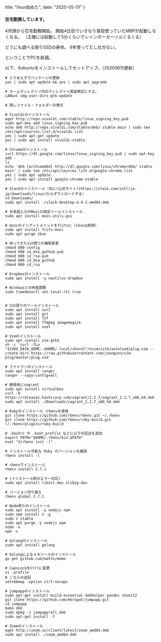 
  title: "linux始めた",
  date: "2020-05-01"
}


#### 在宅勤務しています。

4月頭から在宅勤務開始。
開始4日目でいきなり普段使っていたMBPが起動しなくなる。
（正確には起動して5分くらいでレインボーカーソルくるくる）

どうにも調べる限りSSDの寿命。
6年使ってたし仕方ない。

ということでPCを新調。

以下、Xubuntuをインストールしてセットアップ。（20200615更新）


    # とりあえずでパッケージの更新
    yes | sudo apt update && yes | sudo apt upgrade

    # ホームディレクトリ内のディレクトリ英語表記にする。
    LANG=C xdg-user-dirs-gtk-update

    # 隠しファイル・フォルダーの表示

    # Vivaldiのインストール
    wget http://repo.vivaldi.com/stable/linux_signing_key.pub
    sudo apt-key add linux_signing_key.pub
    echo deb http://repo.vivaldi.com/stable/deb/ stable main | sudo tee /etc/apt/sources.list.d/vivaldi.list
    yes | sudo apt-get update
    yes | sudo apt install vivaldi-stable

    # Chromeのインストール
    curl https://dl.google.com/linux/linux_signing_key.pub | sudo apt-key add -
    ls
    echo 'deb [arch=amd64] http://dl.google.com/linux/chrome/deb/ stable main' | sudo tee /etc/apt/sources.list.d/google-chrome.list
    yes | sudo apt update
    yes | sudo apt install google-chrome-stable

    # Slackのインストール（先に(公式サイト)[https://slack.com/intl/ja-jp/downloads/linux]からダウンロードする）
    cd Downloads/
    sudo apt install ./slack-desktop-4.4.2-amd64.deb

    # 日本語入力のMozcの設定ツールインストール
    sudo apt install mozc-utils-gui

    # mozcのインプットメソッドをfcitxに（ibusは削除）
    sudo apt install fcitx-mozc
    sudo apt purge ibus

    # 持ってきたssh周りの権限変更
    chmod 600 config
    chmod 600 id_dsa_guthub.pub
    chmod 600 id_rsa.pub
    chmod 600 id_dsa_guthub
    chmod 600 id_rsa

    # Dropboxのインストール
    sudo apt install -y nautilus-dropbox

    # Windowsとの時差調整
    sudo timedatectl set-local-rtc true


    # CUI周りのツールインストール
    sudo apt install curl
    sudo apt install git
    sudo apt install fzf
    sudo apt install ffmpeg imagemagick
    sudo apt install xsel

    # Vimのインストール
    sudo apt install vim-gtk3
    sh -c 'curl -fLo "${XDG_DATA_HOME:-$HOME/.local/share}"/nvim/site/autoload/plug.vim --create-dirs https://raw.githubusercontent.com/junegunn/vim-plug/master/plug.vim'

    # ファイラーのインストール
    sudo apt install ranger
    ranger --copy-config=all

    # 開発用にvagrant
    sudo apt install virtualbox
    curl -O https://releases.hashicorp.com/vagrant/2.2.7/vagrant_2.2.7_x86_64.deb
    sudo apt install ./Downloads/vagrant_2.2.7_x86_64.deb

    # Rubyのインストール（rbenvを使用
    git clone https://github.com/rbenv/rbenv.git ~/.rbenv
    git clone https://github.com/rbenv/ruby-build.git ~/.rbenv/plugins/ruby-build

    # .bashrc や .bash_profile などに以下の記述を追加
    export PATH="$HOME/.rbenv/bin:$PATH"
    eval "$(rbenv init -)"

    # インストール可能な Ruby のバージョンを確認
    rbenv install -l

    # rbenvでインストール
    rbenv install 2.7.1

    # (インストール時のエラー対応)
    sudo apt install libssl-dev zlib1g-dev

    # バージョン切り替え
    rbenv global 2.7.1

    # Node周りのインストール
    sudo apt install -y nodejs npm
    sudo npm install n -g
    sudo n stable
    sudo apt purge -y nodejs npm
    node -v
    npm -v

    # Golangのインストール
    sudo apt install golang

    # Golangによるメモツールのインストール
    go get github.com/mattn/memo

    # CapsLockをCtrlに変更
    vi .profile
    # こちらの追記
    setxkbmap -option ctrl:nocaps

    # jumpappのインストール
    sudo apt-get install build-essential debhelper pandoc shunit2
    git clone https://github.com/mkropat/jumpapp.git
    cd jumpapp
    make deb
    sudo dpkg -i jumpapp*all.deb
    sudo apt-get install -f

    # Zoomのインストール
    wget http://zoom.us/client/latest/zoom_amd64.deb
    sudo apt install ./zoom_amd64.deb

